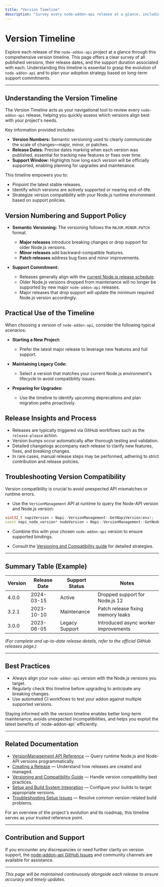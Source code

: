```yaml
---
title: "Version Timeline"
description: "Survey every node-addon-api release at a glance, including version numbers, release dates, and support window for each. This timeline is the starting point for understanding the project's evolution and long-term support commitments."
---
```


# Version Timeline

Explore each release of the `node-addon-api` project at a glance through this comprehensive version timeline. This page offers a clear survey of all published versions, their release dates, and the support duration associated with each. Understanding this timeline is essential to grasp the evolution of `node-addon-api` and to plan your adoption strategy based on long-term support commitments.

---

## Understanding the Version Timeline

The Version Timeline acts as your navigational tool to review every `node-addon-api` release, helping you quickly assess which versions align best with your project's needs.

Key information provided includes:

- **Version Numbers:** Semantic versioning used to clearly communicate the scale of changes—major, minor, or patches.
- **Release Dates:** Precise dates marking when each version was published, essential for tracking new features or fixes over time.
- **Support Window:** Highlights how long each version will be officially supported, enabling planning for upgrades and maintenance.

This timeline empowers you to:

- Pinpoint the latest stable releases.
- Identify which versions are actively supported or nearing end-of-life.
- Strategize version compatibility with your Node.js runtime environment based on support policies.

## Version Numbering and Support Policy

- **Semantic Versioning:** The versioning follows the `MAJOR.MINOR.PATCH` format.
  - **Major releases** introduce breaking changes or drop support for older Node.js versions.
  - **Minor releases** add backward-compatible features.
  - **Patch releases** address bug fixes and minor improvements.

- **Support Commitment:**
  - Releases generally align with the [current Node.js release schedule](https://nodejs.dev/en/about/releases/).
  - Older Node.js versions dropped from maintenance will no longer be supported by new major `node-addon-api` releases.
  - Major releases that drop support will update the minimum required Node.js version accordingly.

## Practical Use of the Timeline

When choosing a version of `node-addon-api`, consider the following typical scenarios:

- **Starting a New Project:**
  - Prefer the latest major release to leverage new features and full support.

- **Maintaining Legacy Code:**
  - Select a version that matches your current Node.js environment's lifecycle to avoid compatibility issues.

- **Preparing for Upgrades:**
  - Use the timeline to identify upcoming deprecations and plan migration paths proactively.

## Release Insights and Process

- Releases are typically triggered via GitHub workflows such as the `release-please` action.
- Version bumps occur automatically after thorough testing and validation.
- Detailed changelogs accompany each release to clarify new features, fixes, and breaking changes.
- In rare cases, manual release steps may be performed, adhering to strict contribution and release policies.

## Troubleshooting Version Compatibility

Version compatibility is crucial to avoid unexpected API mismatches or runtime errors.

- Use the `VersionManagement` API at runtime to query the Node-API version and Node.js version:

```cpp
uint32_t napiVersion = Napi::VersionManagement::GetNapiVersion(env);
const napi_node_version* nodeVersion = Napi::VersionManagement::GetNodeVersion(env);
```

- Combine this with your chosen `node-addon-api` version to ensure supported bindings.

- Consult the [Versioning and Compatibility guide](/concepts/integration-and-workflows/versioning-compatibility) for detailed strategies.

---

## Summary Table (Example)

| Version | Release Date | Support Status       | Notes                                |
|---------|--------------|---------------------|-------------------------------------|
| 4.0.0   | 2024-03-15   | Active              | Dropped support for Node.js 12      |
| 3.2.1   | 2023-10-10   | Maintenance         | Patch release fixing memory leaks   |
| 3.0.0   | 2023-06-05   | Legacy Support      | Introduced async worker improvements|

*(For complete and up-to-date release details, refer to the official GitHub releases page.)*

---

## Best Practices

- Always align your `node-addon-api` version with the Node.js versions you target.
- Regularly check this timeline before upgrading to anticipate any breaking changes.
- Use automated CI workflows to test your addon against multiple supported versions.

<Tip>
Staying informed with the version timeline enables better long-term maintenance, avoids unexpected incompatibilities, and helps you exploit the latest benefits of `node-addon-api` efficiently.
</Tip>

---

## Related Documentation

- [VersionManagement API Reference](/doc/version_management.md) — Query runtime Node.js and Node-API versions programmatically.
- [Creating a Release](../doc/contributing/creating_a_release.md) — Understand how releases are created and managed.
- [Versioning and Compatibility Guide](/concepts/integration-and-workflows/versioning-compatibility.mdx) — Handle version compatibility best practices.
- [Setup and Build System Integration](/api-reference/integration-build/setup-build.mdx) — Configure your builds to target appropriate versions.
- [Troubleshooting Setup Issues](/getting-started/troubleshooting/troubleshooting-guide.mdx) — Resolve common version-related build problems.

For an overview of the project's evolution and its roadmap, this timeline serves as your trusted reference point.

---

## Contribution and Support

If you encounter any discrepancies or need further clarity on version support, the [node-addon-api GitHub Issues](https://github.com/nodejs/node-addon-api/issues) and community channels are available for assistance.

---

*This page will be maintained continuously alongside each release to ensure accuracy and timely updates.*